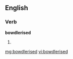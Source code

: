 ==English==

===Verb===
'''bowdlerised'''

# {{past of|[[bowdlerise]]}}

[[mg:bowdlerised]]
[[vi:bowdlerised]]